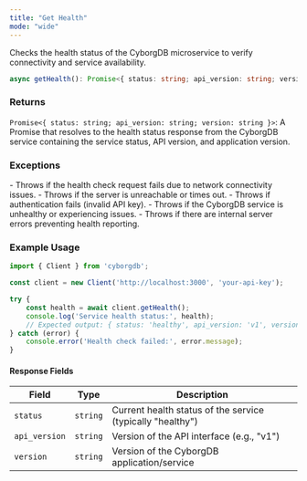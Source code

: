 ```yaml
---
title: "Get Health"
mode: "wide"
---
```


Checks the health status of the CyborgDB microservice to verify connectivity and service availability.

```typescript
async getHealth(): Promise<{ status: string; api_version: string; version: string }>
```

### Returns

`Promise<{ status: string; api_version: string; version: string }>`: A Promise that resolves to the health status response from the CyborgDB service containing the service status, API version, and application version.

### Exceptions

<AccordionGroup>
    <Accordion title="Error">
        - Throws if the health check request fails due to network connectivity issues.
        - Throws if the server is unreachable or times out.
        - Throws if authentication fails (invalid API key).
    </Accordion>
    <Accordion title="Service Errors">
        - Throws if the CyborgDB service is unhealthy or experiencing issues.
        - Throws if there are internal server errors preventing health reporting.
    </Accordion>
</AccordionGroup>

### Example Usage

```typescript
import { Client } from 'cyborgdb';

const client = new Client('http://localhost:3000', 'your-api-key');

try {
    const health = await client.getHealth();
    console.log('Service health status:', health);
    // Expected output: { status: 'healthy', api_version: 'v1', version: '1.2.3' }
} catch (error) {
    console.error('Health check failed:', error.message);
}
```

#### Response Fields

| Field | Type | Description |
|-------|------|-------------|
| `status` | `string` | Current health status of the service (typically "healthy") |
| `api_version` | `string` | Version of the API interface (e.g., "v1") |
| `version` | `string` | Version of the CyborgDB application/service |
